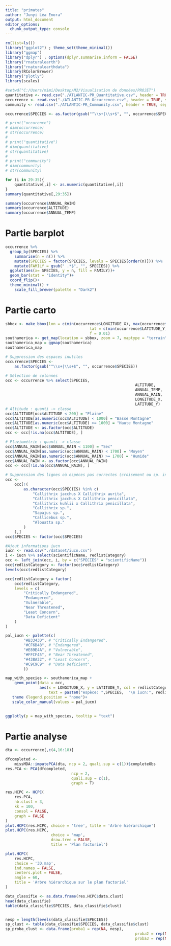 ```yaml
---
title: "primates"
author: "Junyi Léa Enora"
output: html_document
editor_options: 
  chunk_output_type: console
---
```

```r
rm(list=ls())
library("ggplot2") ; theme_set(theme_minimal())
library("ggmap")
library("dplyr") ; options(dplyr.summarise.inform = FALSE)
library("rnaturalearth")
library("rnaturalearthdata")
library(RColorBrewer)
library("plotly")
library(scales)
```

```r
#setwd("C:/Users/mimi/Desktop/M2/Visualisation de données/PROJET")
quantitative <- read.csv("./ATLANTIC-PR_Quantitative.csv", header = TRUE, sep = ";")
occurrence <- read.csv("./ATLANTIC-PR_Occurrence.csv", header = TRUE, sep = ";")
community <- read.csv("./ATLANTIC-PR_Community.csv", header = TRUE, sep = ";")

occurrence$SPECIES <- as.factor(gsub("^\\s+|\\s+$", "", occurrence$SPECIES)) # Enlève les espaces superflus

# print("occurence")
# dim(occurrence)
# str(occurrence)
# 
# print("quantitative")
# dim(quantitative)
# str(quantitative)
# 
# print("community")
# dim(community)
# str(community)
```

```r
for (i in 29:35){
	quantitative[,i] <- as.numeric(quantitative[,i])
}
summary(quantitative[,29:35])
```


```r
summary(occurrence$ANNUAL_RAIN)
summary(occurrence$ALTITUDE)
summary(occurrence$ANNUAL_TEMP)
```
# Partie barplot

```r
occurrence %>% 
  group_by(SPECIES) %>% 
	summarise(n = n()) %>%
	mutate(SPECIES = factor(SPECIES, levels = SPECIES[order(n)])) %>% 
	mutate(FAMILY = gsub(" .*$", "", SPECIES)) %>% 
  ggplot(aes(x= SPECIES, y = n, fill = FAMILY))+
  geom_bar(stat = "identity")+
  coord_flip()+
  theme_minimal() +
	scale_fill_brewer(palette = "Dark2")
```

# Partie carto

```r
sbbox <- make_bbox(lon = c(min(occurrence$LONGITUDE_X), max(occurrence$LONGITUDE_X)), 
									 lat = c(min(occurrence$LATITUDE_Y), max(occurrence$LATITUDE_Y)),
									 f = 0.01)
southamerica <- get_map(location = sbbox, zoom = 7, maptype = "terrain") # résolution à améliorer
southamerica_map = ggmap(southamerica)
southamerica_map
```



```r
# Suppression des espaces inutiles
occurrence$SPECIES <-
	as.factor(gsub("^\\s+|\\s+$", "", occurrence$SPECIES))

# Sélection de colonnes
occ <- occurrence %>% select(SPECIES,
														 ALTITUDE,
														 ANNUAL_TEMP,
														 ANNUAL_RAIN,
														 LONGITUDE_X,
														 LATITUDE_Y)
# Altitude : quanti -> classe
occ$ALTITUDE[occ$ALTITUDE < 200] = "Plaine"
occ$ALTITUDE[as.numeric(occ$ALTITUDE) < 1000] = "Basse Montagne"
occ$ALTITUDE[as.numeric(occ$ALTITUDE) >= 1000] = "Haute Montagne"
occ$ALTITUDE <- as.factor(occ$ALTITUDE)
occ <- occ[!is.na(occ$ALTITUDE), ]

# Pluviométrie : quanti -> classe
occ$ANNUAL_RAIN[occ$ANNUAL_RAIN < 1100] = "Sec"
occ$ANNUAL_RAIN[as.numeric(occ$ANNUAL_RAIN) < 1700] = "Moyen"
occ$ANNUAL_RAIN[as.numeric(occ$ANNUAL_RAIN) >= 1700] = "Humide"
occ$ANNUAL_RAIN <- as.factor(occ$ANNUAL_RAIN)
occ <- occ[!is.na(occ$ANNUAL_RAIN), ]

# Suppression des lignes où espèces pas correctes (croisement ou sp. indéterminée)
occ <-
	occ[!(
		as.character(occ$SPECIES) %in% c(
			"Callithrix jacchus X Callithrix aurita",
			"Callithrix jacchus X Callithrix penicillata",
			"Callithrix kuhlii x Callithrix penicillata",
			"Callithrix sp.",
			"Sapajus sp.",
			"Callicebus sp.",
			"Alouatta sp."
		)
	),]
occ$SPECIES <- factor(occ$SPECIES)

#Ajout informations iucn
iucn <- read.csv("./dataset/iucn.csv")
i <- iucn %>% select(scientificName, redlistCategory)
occ <- left_join(occ, i, by = c("SPECIES" = "scientificName"))
occ$redlistCategory <- factor(occ$redlistCategory)
levels(occ$redlistCategory)

occ$redlistCategory = factor(
	occ$redlistCategory,
	levels = c(
		"Critically Endangered",
		"Endangered",
		"Vulnerable",
		"Near Threatened",
		"Least Concern",
		"Data Deficient"
	)
)
```




```r

pal_iucn <- palette(c(
		"#B3343D", # "Critically Endangered",
		"#CF6B48", # "Endangered",
		"#E89E4A", # "Vulnerable",
		"#FFCF45", # "Near Threatened",
		"#438A32", # "Least Concern",
		"#C9C9C9"  # "Data Deficient",
		))

map_with_species <- southamerica_map + 
    geom_point(data = occ,
               aes(x = LONGITUDE_X, y = LATITUDE_Y, col = redlistCategory,
                   text = paste0("espèce: ",SPECIES,  "\n iucn:", redlistCategory)), size = 1)+
   theme (legend.position = "none")+
   scale_color_manual(values = pal_iucn)
 

ggplotly(p = map_with_species, tooltip = "text")
```




# Partie analyse
```r
dta <- occurrence[,c(4,16:18)]

dfcompleted <-
	missMDA::imputePCA(dta, ncp = 2, quali.sup = c(1))$completeObs
res.PCA <- PCA(dfcompleted,
							 ncp = 2,
							 quali.sup = c(1),
							 graph = T)

res.HCPC <- HCPC(
	res.PCA,
	nb.clust = 3,
	kk = 100,
	consol = FALSE,
	graph = FALSE
)
plot.HCPC(res.HCPC, choice = 'tree', title = 'Arbre hiérarchique')
plot.HCPC(res.HCPC,
					choice = 'map',
					draw.tree = FALSE,
					title = 'Plan factoriel')

plot.HCPC(
	res.HCPC,
	choice = '3D.map',
	ind.names = FALSE,
	centers.plot = FALSE,
	angle = 60,
	title = 'Arbre hiérarchique sur le plan factoriel'
)
```

```r
data_classifie <- as.data.frame(res.HCPC$data.clust)
head(data_classifie)
table(data_classifie$SPECIES, data_classifie$clust)


nesp = length(levels(data_classifie$SPECIES))
sp_clust <- table(data_classifie$SPECIES, data_classifie$clust)
sp_proba_clust <- data.frame(proba1 = rep(NA, nesp),
														 proba2 = rep(NA, nesp),
														 proba3 = rep(NA, nesp))
```




